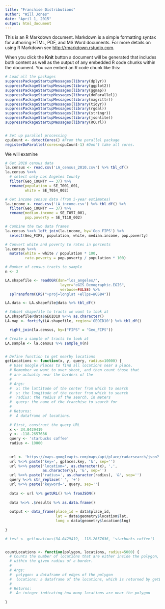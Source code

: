 ```yaml
---
title: "Franchise Distributions"
author: "Will Jones"
date: "April 1, 2015"
output: html_document
---
```


This is an R Markdown document. Markdown is a simple formatting syntax for authoring HTML, PDF, and MS Word documents. For more details on using R Markdown see <http://rmarkdown.rstudio.com>.

When you click the **Knit** button a document will be generated that includes both content as well as the output of any embedded R code chunks within the document. You can embed an R code chunk like this:

```r
# Load all the packages
suppressPackageStartupMessages(library(dplyr))
suppressPackageStartupMessages(library(ggplot2))
suppressPackageStartupMessages(library(ggmap))
suppressPackageStartupMessages(library(doParallel))
suppressPackageStartupMessages(library(magrittr))
suppressPackageStartupMessages(library(tidyr))
suppressPackageStartupMessages(library(rgdal))
suppressPackageStartupMessages(library(stringr))
suppressPackageStartupMessages(library(jsonlite))
suppressPackageStartupMessages(library(RCurl))


# Set up parallel processing
cpuCount <- detectCores() #From the parallel package
registerDoParallel(cores=cpuCount-1) #Don't take all cores.
```

We will examine 

```r
# Get 2010 census data
la.census <- read.csv('LA_census_2010.csv') %>% tbl_df()
la.census %<>% 
  # select only Los Angeles County
  filter(Geo_COUNTY == 37) %>%
  rename(population = SE_T001_001,
         white = SE_T054_002)

# Get income census data (from 5-year estimates)
la.income <- read.csv('LA_income.csv') %>% tbl_df() %>%
  filter(Geo_COUNTY == 37) %>%
  rename(median.income = SE_T057_001,
         pop.poverty = SE_T118_002)

# Combine the two data frames
la.census %<>% left_join(la.income, by='Geo_FIPS') %>%
  select(Geo_FIPS, population, white, median.income, pop.poverty)

# Convert white and poverty to rates in percents
la.census %<>%
  mutate(white = white / population * 100,
         rate.poverty = pop.poverty / population * 100)
```



```r
# Number of census tracts to sample
n <- 2

LA.shapefile <- readOGR(dsn="los_angeles/", 
                         layer="eGIS_Demographic.EGIS", 
                         verbose=FALSE) %>%
  spTransform(CRS("+proj=longlat +ellps=WGS84"))

LA.data <- LA.shapefile@data %>% tbl_df()

# Subset shapefile to tracts we want to look at
LA.shapefile@data$GEOID10 %<>% as.character()
LA.map <- fortify(LA.shapefile, region='GEOID10') %>% tbl_df()

  right_join(la.census, by=("FIPS" = "Geo_FIPS"))

# Create a sample of tracts to look at
LA.sample <- la.census %>% sample_n(n)


# Define function to get nearby locations
getLocations <- function(x, y, query, radius=10000) {
  # Uses Google Places to find all locations near a place.
  # Remember we want to over shoot, and then count those that
  # are actually near the borders of the 
  #
  # Args: 
  #  x: the lattitude of the center from which to search
  #  y: the longitude of the center from which to search
  #  radius: the radius of the search, in meters
  #  query: the name of the franchise to search for
  #
  # Returns:
  #  A dataframe of locations.
  
  # First, construct the query URL
  x <- 34.0429419
  y <- -118.2657636
  query <- 'starbucks coffee'
  radius <- 10000
  
  
  url <- 'https://maps.googleapis.com/maps/api/place/radarsearch/json?'
  url %<>% paste('key=', gplaces.key, '&', sep='')
  url %<>% paste('location=', as.character(x), ',',
                 as.character(y), '&', sep='')
  url %<>% paste('radius=', as.character(radius), '&', sep='')
  query %<>% str_replace(' ', '+')
  url %<>% paste('keyword=', query, sep='')
  
  data <- url %>% getURL() %>% fromJSON()
  
  data %<>% .$results %>% as.data.frame()
  
  output <- data_frame(place_id = data$place_id,
                       lat = data$geometry$location$lat,
                       long = data$geometry$location$lng)
  
}

# test <- getLocations(34.0429419, -118.2657636, 'starbucks coffee')


countLocations <- function(polygon, locations, radius=5000) {
  # Counts the number of locations that are either inside the polygon, or are 
  # within the given radius of a border.
  #
  # Args:
  #  polygon: a dataframe of edges of the polygon
  #  locations: a dataframe of the locations, which is returned by getLocations
  #
  # Returns: 
  #  An integer indicating how many locations are near the polygon
  
}
```

